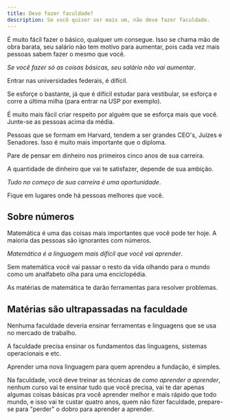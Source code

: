 ```yaml
---
title: Devo fazer faculdade?
description: Se você quiser ser mais um, não deve fazer faculdade.
---
```


É muito fácil fazer o básico, qualquer um consegue. Isso se chama mão de obra barata, seu salário não tem motivo para aumentar, pois cada vez mais pessoas sabem fazer o mesmo que você.

_Se você fazer só as coisas básicas, seu salário não vai aumentar_.

Entrar nas universidades federais, é difícil.

Se esforçe o bastante, já que é difícil estudar para vestibular, se esforça e corre a última milha (para entrar na USP por exemplo).

É muito mais fácil criar respeito por alguém que se esforça mais que você. Junte-se as pessoas acima da média.

Pessoas que se formam em Harvard, tendem a ser grandes CEO's, Juízes e Senadores. Isso é muito mais importante que o diploma.

Pare de pensar em dinheiro nos primeiros cinco anos de sua carreira.

A quantidade de dinheiro que vai te satisfazer, depende de sua ambição.

_Tudo no começo de sua carreira é uma oportunidade_.

Fique em lugares onde há pessoas melhores que você.

## Sobre números

Matemática é uma das coisas mais importantes que você pode ter hoje. A maioria das pessoas são ignorantes com números.

_Matemática é a linguagem mais difícil que você vai aprender_.

Sem matemática você vai passar o resto da vida olhando para o mundo como um analfabeto olha para uma enciclopédia.

As matérias de matemática te darão ferramentas para resolver problemas.

## Matérias são ultrapassadas na faculdade

Nenhuma faculdade deveria ensinar ferramentas e linguagens que se usa no mercado de trabalho.

A faculdade precisa ensinar os fundamentos das linguagens, sistemas operacionais e etc.

Aprender uma nova linguagem para quem aprendeu a fundação, é simples.

Na faculdade, você deve treinar as técnicas de _como aprender a aprender_, nenhum curso vai te ensinar tudo que você precisa, vai te dar apenas algumas coisas básicas pra você aprender melhor e mais rápido que todo mundo, e isso vai te custar quatro anos, quem não fizer faculdade, prepare-se para "perder" o dobro para aprender a aprender.
